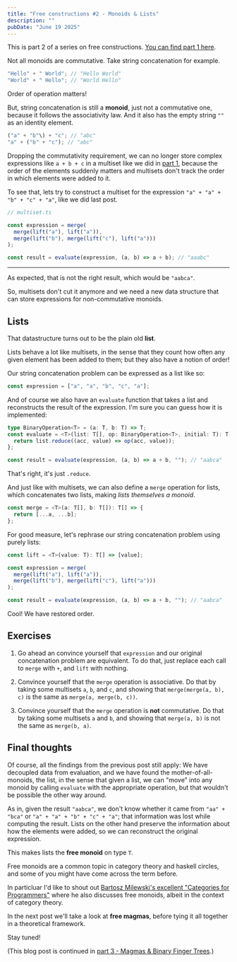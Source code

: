 ```yaml
---
title: "Free constructions #2 - Monoids & Lists"
description: ""
pubDate: "June 19 2025"
---
```


This is part 2 of a series on free constructions.
[You can find part 1 here](/blog/2025-06-07-free-constructions-1).

Not all monoids are commutative. Take string concatenation for
example.

```ts
"Hello" + " World"; // "Hello World"
"World" + " Hello"; // "World Hello"
```

Order of operation matters!

But, string concatenation is still a **monoid**, just not a
commutative one, because it follows the associativity law. And
it also has the empty string `""` as an identity element.

```ts
("a" + "b"\) + "c"; // "abc"
"a" + ("b" + "c"); // "abc"
```

Dropping the commutativity requirement, we can no longer store
complex expressions like `a + b + c` in a multiset like we did
in [part 1](../free-constructions-1), because the order of the
elements suddenly matters and multisets don't track the order
in which elements were added to it.

To see that, lets try to construct a multiset for the expression
`"a" + "a" + "b" + "c" + "a"`, like we did last post.

```ts
// multiset.ts

const expression = merge(
  merge(lift("a"), lift("a")),
  merge(lift("b"), merge(lift("c"), lift("a")))
);

const result = evaluate(expression, (a, b) => a + b); // "aaabc"
```

---

As expected, that is not the right result, which would be `"aabca"`.

So, multisets don't cut it anymore and we need a new data
structure that can store expressions for non-commutative
monoids.

## Lists

That datastructure turns out to be the plain old **list**.

Lists behave a lot like multisets, in the sense that they count
how often any given element has been added to them; but they also
have a notion of order!

Our string concatenation problem can be expressed as a list like
so:

```ts
const expression = ["a", "a", "b", "c", "a"];
```

And of course we also have an `evaluate` function that takes a
list and reconstructs the result of the expression. I'm sure you
can guess how it is implemented:

```ts
type BinaryOperation<T> = (a: T, b: T) => T;
const evaluate = <T>(list: T[], op: BinaryOperation<T>, initial: T): T => {
  return list.reduce((acc, value) => op(acc, value));
};

const result = evaluate(expression, (a, b) => a + b, ""); // "aabca"
```

That's right, it's just `.reduce`.

And just like with multisets, we can also define a
`merge` operation for lists, which concatenates two lists, making
_lists themselves a monoid_.

```ts
const merge = <T>(a: T[], b: T[]): T[] => {
  return [...a, ...b];
};
```

For good measure, let's rephrase our string concatenation problem
using purely lists:

```ts
const lift = <T>(value: T): T[] => [value];

const expression = merge(
  merge(lift("a"), lift("a")),
  merge(lift("b"), merge(lift("c"), lift("a")))
);

const result = evaluate(expression, (a, b) => a + b, ""); // "aabca"
```

Cool! We have restored order.

## Exercises

1. Go ahead an convince yourself that `expression` and our
   original concatenation problem are equivalent. To do that,
   just replace each call to `merge` with `+`, and `lift` with
   nothing.

2. Convince yourself that the `merge` operation is associative.
   Do that by taking some multisets `a`, `b`, and `c`, and
   showing that `merge(merge(a, b), c)` is the same as
   `merge(a, merge(b, c))`.

3. Convince yourself that the `merge` operation is **not**
   commutative. Do that by taking some multisets `a` and `b`, and
   showing that `merge(a, b)` is not the same as `merge(b, a)`.

## Final thoughts

Of course, all the findings from the previous post still apply:
We have decoupled data from evaluation, and we have found the
mother-of-all-monoids, the list, in the sense that given a list,
we can "move" into any monoid by calling `evaluate` with the
appropriate operation, but that wouldn't be possible the other
way around.

As in, given the result `"aabca"`, we don't know whether it
came from `"aa" + "bca"` or `"a" + "a" + "b" + "c" + "a"`;
that information was lost while computing the result. Lists on the
other hand preserve the information about how the
elements were added, so we can reconstruct the original
expression.

This makes lists the **free monoid** on type `T`.

Free monoids are a common topic in category theory and haskell circles,
and some of you might have come across the term before.

In particluar I'd like to shout out [Bartosz Milewski's excellent
"Categories for Programmers"](https://bartoszmilewski.com/2015/07/21/free-monoids/)
where he also discusses free monoids, albeit in the context
of category theory.

In the next post we'll take a look at **free magmas**, before
tying it all together in a theoretical framework.

Stay tuned!

(This blog post is continued in
[part 3 - Magmas & Binary Finger Trees](/blog/2025-07-04-free-constructions-3).)
